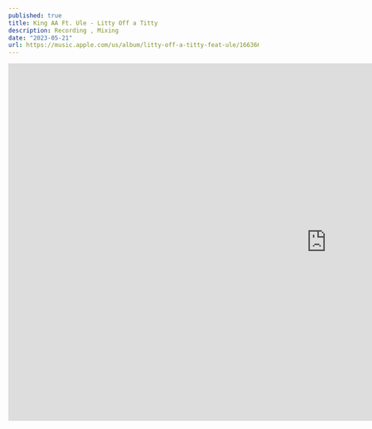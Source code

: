 ---
published: true
title: King AA Ft. Ule - Litty Off a Titty
description: Recording , Mixing
date: "2023-05-21"
url: https://music.apple.com/us/album/litty-off-a-titty-feat-ule/1663666569?i=1663666572
---

<iframe className="w-full rounded-lg shadow-lg" width="1280" height="720" src="https://www.youtube.com/embed/r6C3aXyEEJU?si=PkcxwXDiqsYH-HeR" title="YouTube video player" frameborder="0" allow="accelerometer; autoplay; clipboard-write; encrypted-media; gyroscope; picture-in-picture; web-share" allowfullscreen></iframe>